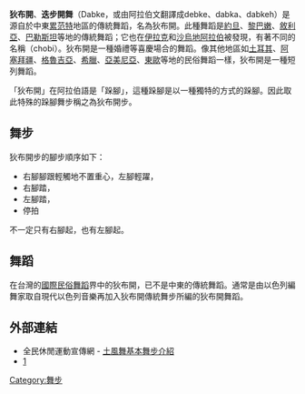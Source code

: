 {{Palestinians}}
'''狄布開'''、'''迭步開舞'''（Dabke，或由阿拉伯文翻譯成debke、dabka、dabkeh）是源自於中東[[累范特|累范特]]地區的傳統舞蹈，名為狄布開。此種舞蹈是[[約旦|約旦]]、[[黎巴嫩|黎巴嫩]]、[[敘利亞|敘利亞]]、[[巴勒斯坦|巴勒斯坦]]等地的傳統舞蹈；它也在[[伊拉克|伊拉克]]和[[沙烏地阿拉伯|沙烏地阿拉伯]]被發現，有著不同的名稱（chobi）。狄布開是一種婚禮等喜慶場合的舞蹈。像其他地區如[[土耳其|土耳其]]、[[阿塞拜疆|阿塞拜疆]]、[[格魯吉亞|格魯吉亞]]、[[希臘|希臘]]、[[亞美尼亞|亞美尼亞]]、[[東歐|東歐]]等地的民俗舞蹈一樣，狄布開是一種短列舞蹈。

「狄布開」在阿拉伯語是「跺腳」，這種跺腳是以一種獨特的方式的跺腳。因此取此特殊的跺腳舞步稱之為狄布開步。

== 舞步 ==

狄布開步的腳步順序如下：

*右腳腳跟輕觸地不置重心，左腳輕躍，
*右腳踏，
*左腳踏，
*停拍

不一定只有右腳起，也有左腳起。

== 舞蹈 ==
在台灣的[[國際民俗舞蹈|國際民俗舞蹈]]界中的狄布開，已不是中東的傳統舞蹈。通常是由以色列編舞家取自現代以色列音樂再加入狄布開傳統舞步所編的狄布開舞蹈。


== 外部連結 ==
*全民休閒運動宣傳網 - [https://web.archive.org/web/20051124130631/http://www.hisport.com.tw/specialy/specialy61/specialy3.html 土風舞基本舞步介紹]
*[https://web.archive.org/web/20070929170621/http://forum.folkchen.com/modules/newbb/viewtopic.php?viewmode=thread&topic_id=50&forum=16&post_id=604]

[[Category:舞步|Category:舞步]]